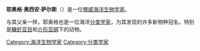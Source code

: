 '''耶奥格·奥西安·萨尔斯'''（{{bd|1837年|4月20日|1927年|4月9日}}）是一位[[挪威|挪威]][[海洋生物学|海洋生物学家]]。

与其父亲{{link-en|米凯尔·萨尔斯|Michael Sars|米凯尔}}一样，耶奥格也是一位海洋[[分类学|分类学家]]，为其发现的许多新物种冠名，特别是[[糠虾亚目|糠虾亚目]]和[[介形亚纲|介形亚纲]]下的动物。

{{Authority control}}
[[Category:海洋生物学家|Category:海洋生物学家]]
[[Category:分类学家|Category:分类学家]]